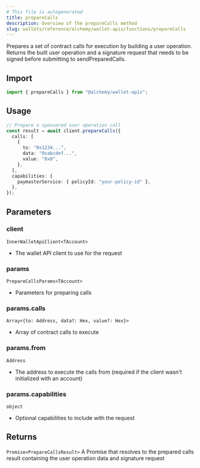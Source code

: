 ```yaml
---
# This file is autogenerated
title: prepareCalls
description: Overview of the prepareCalls method
slug: wallets/reference/alchemy/wallet-apis/functions/prepareCalls
---
```


Prepares a set of contract calls for execution by building a user operation.
Returns the built user operation and a signature request that needs to be signed
before submitting to sendPreparedCalls.

## Import

```ts
import { prepareCalls } from "@alchemy/wallet-apis";
```

## Usage

```ts
// Prepare a sponsored user operation call
const result = await client.prepareCalls({
  calls: [
    {
      to: "0x1234...",
      data: "0xabcdef...",
      value: "0x0",
    },
  ],
  capabilities: {
    paymasterService: { policyId: "your-policy-id" },
  },
});
```

## Parameters

### client

`InnerWalletApiClient<TAccount>`

- The wallet API client to use for the request

### params

`PrepareCallsParams<TAccount>`

- Parameters for preparing calls

### params.calls

`Array<{to: Address, data?: Hex, value?: Hex}>`

- Array of contract calls to execute

### params.from

`Address`

- The address to execute the calls from (required if the client wasn't initialized with an account)

### params.capabilities

`object`

- Optional capabilities to include with the request

## Returns

`Promise<PrepareCallsResult>`
A Promise that resolves to the prepared calls result containing
the user operation data and signature request
